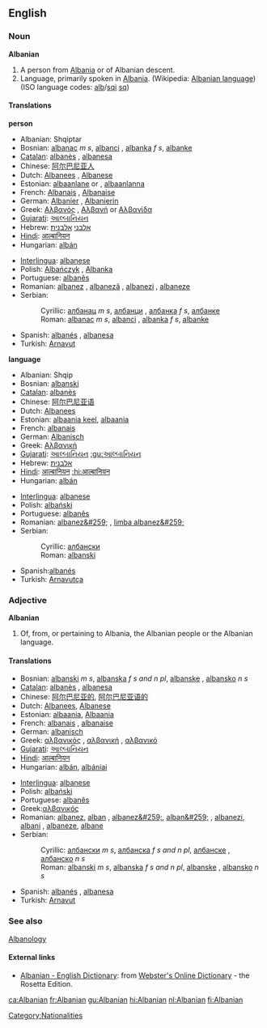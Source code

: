 ==English==
===Noun===
'''Albanian'''
#A person from [[Albania]] or of Albanian descent.
#Language, primarily spoken in [[Albania]]. (Wikipedia: [[w:Albanian language|Albanian language]]) (ISO language codes: [[alb]]/[[sqi]]   [[sq]])

====Translations====
'''person'''
{{top}}
*Albanian:  Shqiptar
*Bosnian: [[albanac]] ''m s'', [[albanci]] {{m}} {{p}}, [[albanka]] ''f s'', [[albanke]] {{f}} {{p}}
*[[Catalan]]: [[albanès]] {{m}}, [[albanesa]] {{f}}
*Chinese: [[阿尔巴尼亚人]]
*Dutch:  [[Albanees]] {{m}}, [[Albanese]] {{f}}
*Estonian: [[albaanlane]] {{m}} or {{f}}, [[albaanlanna]] {{f}}
*French: [[Albanais]] {{m}}, [[Albanaise]] {{f}}
*German: [[Albanier]] {{m}}, [[Albanierin]] {{f}}
*Greek: [[Αλβανός]] {{m}}, [[Αλβανή]] or [[Αλβανίδα]] {{f}}
*[[Gujarati]]: [[આલ્બાનિયન]]
*Hebrew: [[אלבני]] {{m}} [[אלבנית]] {{f}}
*[[Hindi]]: [[आल्बानियन]]
*Hungarian: [[albán]]
{{mid}}
*[[Interlingua]]: [[albanese]]
*Polish: [[Albańczyk]] {{m}}, [[Albanka]] {{f}}
*Portuguese: [[albanês]]
*Romanian: [[albanez]] {{m}}, [[albanezã]] {{f}}, [[albanezi]] {{m}} {{p}}, [[albaneze]] {{f}} {{p}}
*Serbian:
*:Cyrillic: [[албанац]] ''m s'', [[албанци]] {{m}} {{p}}, [[албанка]] ''f s'', [[албанке]] {{f}} {{p}}
*:Roman: [[albanac]] ''m s'', [[albanci]] {{m}} {{p}}, [[albanka]] ''f s'', [[albanke]] {{f}} {{p}}
*Spanish: [[albanés]] {{m}}, [[albanesa]] {{f}}
*Turkish: [[Arnavut]]
{{bottom}}

'''language'''
{{top}}
*Albanian:  Shqip
*Bosnian: [[albanski]] {{m}}
*[[Catalan]]: [[albanès]]
*Chinese: [[阿尔巴尼亚语]]
*Dutch: [[Albanees]]
*Estonian: [[albaania keel]], [[albaania]]
*French: [[albanais]] {{m}}
*German: [[Albanisch]]
*Greek: [[Αλβανική]]
*[[Gujarati]]: [[આલ્બાનિયન]] [[:gu:આલ્બાનિયન]]
*Hebrew: [[אלבנית]]
*[[Hindi]]: [[आल्बानियन]] [[:hi:आल्बानियन]]
*Hungarian: [[albán]]
{{mid}}
*[[Interlingua]]: [[albanese]]
*Polish: [[albański]]
*Portuguese: [[albanês]]
*Romanian: [[albanez&#259;]] {{f}}, [[limba albanez&#259;]]
*Serbian:
*:Cyrillic: [[албански]] {{m}}
*:Roman: [[albanski]] {{m}}
*Spanish:[[albanés]]
*Turkish: [[Arnavutça]]
{{bottom}}

===Adjective===
'''Albanian'''
#Of, from, or pertaining to Albania, the Albanian people or the Albanian language.

====Translations====
{{top}}
*Bosnian: [[albanski]] ''m s'', [[albanska]] ''f s and n pl'', [[albanske]] {{f}} {{p}}, [[albansko]] ''n s''
*[[Catalan]]: [[albanès]] {{m}}, [[albanesa]] {{f}}
*Chinese: [[阿尔巴尼亚的]], [[阿尔巴尼亚语的]]
*Dutch: [[Albanees]], [[Albanese]]
*Estonian: [[albaania]], [[Albaania]]
*French: [[albanais]] {{m}}, [[albanaise]] {{f}}
*German: [[albanisch]]
*Greek: [[αλβανικός]] {{m}}, [[αλβανική]] {{f}}, [[αλβανικό]] {{n}}
*[[Gujarati]]: [[આલ્બાનિયન]]
*[[Hindi]]: [[आल्बानियन]]
*Hungarian: [[albán]], [[albániai]]
{{mid}}
*[[Interlingua]]: [[albanese]]
*Polish: [[albański]]
*Portuguese: [[albanês]]
*Greek:[[αλβανικός]]
*Romanian: [[albanez]], [[alban]] {{m}}, [[albanez&#259;]], [[alban&#259;]] {{f}}, [[albanezi]], [[albani]] {{m}} {{p}}, [[albaneze]], [[albane]] {{f}} {{p}}
*Serbian:
*:Cyrillic: [[албански]] ''m s'', [[албанска]] ''f s and n pl'', [[албанске]] {{f}} {{p}}, [[албанско]] ''n s''
*:Roman: [[albanski]] ''m s'', [[albanska]] ''f s and n pl'', [[albanske]] {{f}} {{p}}, [[albansko]] ''n s''
*Spanish: [[albanés]] {{m}}, [[albanesa]] {{f}}
*Turkish: [[Arnavut]]
{{bottom}}

===See also===
[[Albanology]]

====External links====
{{interwiktionary|code=sq}}
*[http://www.websters-online-dictionary.org/definition/Albanian-english/ Albanian - English Dictionary]: from [http://www.websters-online-dictionary.org Webster's Online Dictionary] - the Rosetta Edition.

[[Category:Nationalities]]

[[ca:Albanian]]
[[fr:Albanian]]
[[gu:Albanian]]
[[hi:Albanian]]
[[nl:Albanian]]
[[fi:Albanian]]